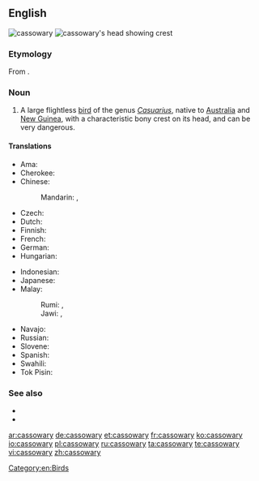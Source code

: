 ==English==
[[Image:Casuarius casuarius - double-wattled cassowary.jpg|thumb|cassowary]]
[[Image:Cassowary head frontal.jpg|thumb|cassowary's head showing crest]]

===Etymology===
From {{etyl|ms|en}} {{term|kasuari|lang=ms}}.

===Noun===
{{en-noun|cassowaries}}

# A large flightless [[bird]] of the genus ''[[Casuarius]]'', native to [[Australia]] and [[New Guinea]], with a characteristic bony crest on its head, and can be very dangerous.

====Translations====
{{trans-top|a large flightless bird of the genus Casuarius}}
* Ama: {{tø|amm|aipiyoi}}
* Cherokee: {{t-|chr|ᏄᎩᏂ ᎬᎾ|tr=Nugini gvna|sc=Cher}}
* Chinese:
*: Mandarin: {{t|cmn|鶴鴕|sc=Hani}}, {{t|cmn|鹤鸵|tr=hètuó|sc=Hani}}
* Czech: {{t|cs|kasuár}}
* Dutch: {{t-|nl|kasuaris|m}}
* Finnish: {{t-|fi|kasuaari}}
* French: {{t+|fr|casoar|m}}
* German: {{t|de|Kasuar|m}}
* Hungarian: {{t+|hu|kazuár}}
{{trans-mid}}
* Indonesian: {{t+|id|kasuari}}
* Japanese: {{t|ja|ヒクイドリ|tr=hikuidori|sc=Jpan}}
* Malay:
*: Rumi: {{t-|ms|kasuari}}, {{t-|ms|suari}}
*: Jawi: {{t-|ms|کاسواري|sc=Arab}}, {{t-|ms|سواري|sc=Arab}}
* Navajo: {{tø|nv|tsídiitsoh bikʼos dootłʼizhí}}
* Russian: {{t+|ru|казуар|m|alt=казуа́р|sc=Cyrl}}
* Slovene: {{t+|sl|kazuar|m}}
* Spanish: {{t+|es|casuario|m}}
* Swahili: {{t-|sw|kasowari}}
* Tok Pisin: {{t-|tpi|muruk}}
{{trans-bottom}}

===See also===
* {{pedia}}
* {{specieslite}}

[[Category:en:Birds]]

[[ar:cassowary]]
[[de:cassowary]]
[[et:cassowary]]
[[fr:cassowary]]
[[ko:cassowary]]
[[io:cassowary]]
[[pl:cassowary]]
[[ru:cassowary]]
[[ta:cassowary]]
[[te:cassowary]]
[[vi:cassowary]]
[[zh:cassowary]]